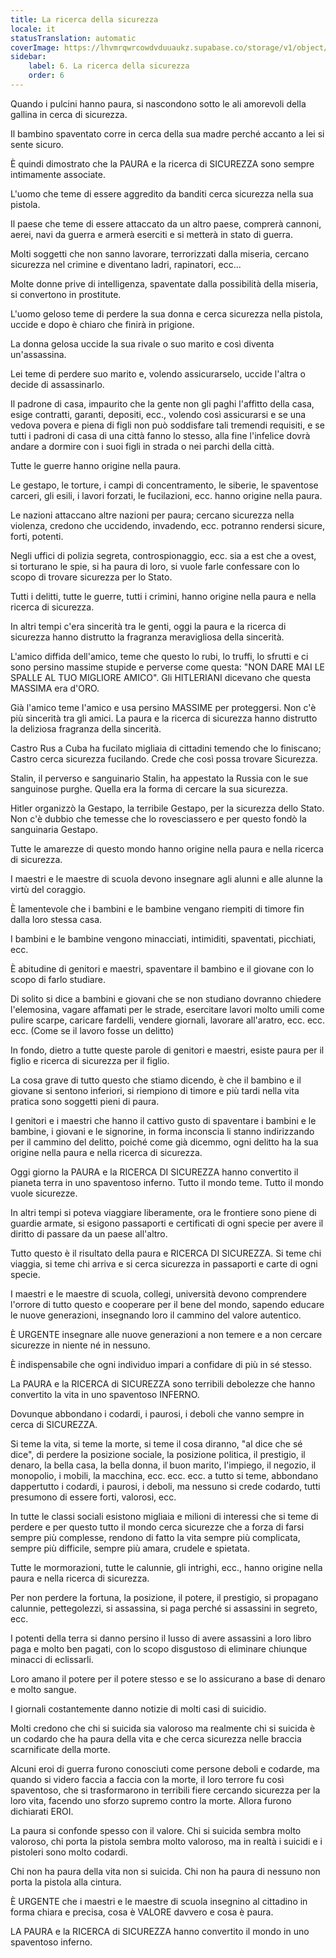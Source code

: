 ```yaml
---
title: La ricerca della sicurezza
locale: it
statusTranslation: automatic
coverImage: https://lhvmrqwrcowdvduuaukz.supabase.co/storage/v1/object/public/strapi-uploads/small_cover-educacion-fundamental.webp-2d51a7828a2b1309555be27f7e2a61a0.webp
sidebar:
    label: 6. La ricerca della sicurezza
    order: 6
---
```

Quando i pulcini hanno paura, si nascondono sotto le ali amorevoli della gallina in cerca di sicurezza.

Il bambino spaventato corre in cerca della sua madre perché accanto a lei si sente sicuro.

È quindi dimostrato che la PAURA e la ricerca di SICUREZZA sono sempre intimamente associate.

L'uomo che teme di essere aggredito da banditi cerca sicurezza nella sua pistola.

Il paese che teme di essere attaccato da un altro paese, comprerà cannoni, aerei, navi da guerra e armerà eserciti e si metterà in stato di guerra.

Molti soggetti che non sanno lavorare, terrorizzati dalla miseria, cercano sicurezza nel crimine e diventano ladri, rapinatori, ecc...

Molte donne prive di intelligenza, spaventate dalla possibilità della miseria, si convertono in prostitute.

L'uomo geloso teme di perdere la sua donna e cerca sicurezza nella pistola, uccide e dopo è chiaro che finirà in prigione.

La donna gelosa uccide la sua rivale o suo marito e così diventa un'assassina.

Lei teme di perdere suo marito e, volendo assicurarselo, uccide l'altra o decide di assassinarlo.

Il padrone di casa, impaurito che la gente non gli paghi l'affitto della casa, esige contratti, garanti, depositi, ecc., volendo così assicurarsi e se una vedova povera e piena di figli non può soddisfare tali tremendi requisiti, e se tutti i padroni di casa di una città fanno lo stesso, alla fine l'infelice dovrà andare a dormire con i suoi figli in strada o nei parchi della città.

Tutte le guerre hanno origine nella paura.

Le gestapo, le torture, i campi di concentramento, le siberie, le spaventose carceri, gli esili, i lavori forzati, le fucilazioni, ecc. hanno origine nella paura.

Le nazioni attaccano altre nazioni per paura; cercano sicurezza nella violenza, credono che uccidendo, invadendo, ecc. potranno rendersi sicure, forti, potenti.

Negli uffici di polizia segreta, controspionaggio, ecc. sia a est che a ovest, si torturano le spie, si ha paura di loro, si vuole farle confessare con lo scopo di trovare sicurezza per lo Stato.

Tutti i delitti, tutte le guerre, tutti i crimini, hanno origine nella paura e nella ricerca di sicurezza.

In altri tempi c'era sincerità tra le genti, oggi la paura e la ricerca di sicurezza hanno distrutto la fragranza meravigliosa della sincerità.

L'amico diffida dell'amico, teme che questo lo rubi, lo truffi, lo sfrutti e ci sono persino massime stupide e perverse come questa: "NON DARE MAI LE SPALLE AL TUO MIGLIORE AMICO". Gli HITLERIANI dicevano che questa MASSIMA era d'ORO.

Già l'amico teme l'amico e usa persino MASSIME per proteggersi. Non c'è più sincerità tra gli amici. La paura e la ricerca di sicurezza hanno distrutto la deliziosa fragranza della sincerità.

Castro Rus a Cuba ha fucilato migliaia di cittadini temendo che lo finiscano; Castro cerca sicurezza fucilando. Crede che così possa trovare Sicurezza.

Stalin, il perverso e sanguinario Stalin, ha appestato la Russia con le sue sanguinose purghe. Quella era la forma di cercare la sua sicurezza.

Hitler organizzò la Gestapo, la terribile Gestapo, per la sicurezza dello Stato. Non c'è dubbio che temesse che lo rovesciassero e per questo fondò la sanguinaria Gestapo.

Tutte le amarezze di questo mondo hanno origine nella paura e nella ricerca di sicurezza.

I maestri e le maestre di scuola devono insegnare agli alunni e alle alunne la virtù del coraggio.

È lamentevole che i bambini e le bambine vengano riempiti di timore fin dalla loro stessa casa.

I bambini e le bambine vengono minacciati, intimiditi, spaventati, picchiati, ecc.

È abitudine di genitori e maestri, spaventare il bambino e il giovane con lo scopo di farlo studiare.

Di solito si dice a bambini e giovani che se non studiano dovranno chiedere l'elemosina, vagare affamati per le strade, esercitare lavori molto umili come pulire scarpe, caricare fardelli, vendere giornali, lavorare all'aratro, ecc. ecc. ecc. (Come se il lavoro fosse un delitto)

In fondo, dietro a tutte queste parole di genitori e maestri, esiste paura per il figlio e ricerca di sicurezza per il figlio.

La cosa grave di tutto questo che stiamo dicendo, è che il bambino e il giovane si sentono inferiori, si riempiono di timore e più tardi nella vita pratica sono soggetti pieni di paura.

I genitori e i maestri che hanno il cattivo gusto di spaventare i bambini e le bambine, i giovani e le signorine, in forma inconscia li stanno indirizzando per il cammino del delitto, poiché come già dicemmo, ogni delitto ha la sua origine nella paura e nella ricerca di sicurezza.

Oggi giorno la PAURA e la RICERCA DI SICUREZZA hanno convertito il pianeta terra in uno spaventoso inferno. Tutto il mondo teme. Tutto il mondo vuole sicurezze.

In altri tempi si poteva viaggiare liberamente, ora le frontiere sono piene di guardie armate, si esigono passaporti e certificati di ogni specie per avere il diritto di passare da un paese all'altro.

Tutto questo è il risultato della paura e RICERCA DI SICUREZZA. Si teme chi viaggia, si teme chi arriva e si cerca sicurezza in passaporti e carte di ogni specie.

I maestri e le maestre di scuola, collegi, università devono comprendere l'orrore di tutto questo e cooperare per il bene del mondo, sapendo educare le nuove generazioni, insegnando loro il cammino del valore autentico.

È URGENTE insegnare alle nuove generazioni a non temere e a non cercare sicurezze in niente né in nessuno.

È indispensabile che ogni individuo impari a confidare di più in sé stesso.

La PAURA e la RICERCA di SICUREZZA sono terribili debolezze che hanno convertito la vita in uno spaventoso INFERNO.

Dovunque abbondano i codardi, i paurosi, i deboli che vanno sempre in cerca di SICUREZZA.

Si teme la vita, si teme la morte, si teme il cosa diranno, "al dice che sé dice", di perdere la posizione sociale, la posizione politica, il prestigio, il denaro, la bella casa, la bella donna, il buon marito, l'impiego, il negozio, il monopolio, i mobili, la macchina, ecc. ecc. ecc. a tutto si teme, abbondano dappertutto i codardi, i paurosi, i deboli, ma nessuno si crede codardo, tutti presumono di essere forti, valorosi, ecc.

In tutte le classi sociali esistono migliaia e milioni di interessi che si teme di perdere e per questo tutto il mondo cerca sicurezze che a forza di farsi sempre più complesse, rendono di fatto la vita sempre più complicata, sempre più difficile, sempre più amara, crudele e spietata.

Tutte le mormorazioni, tutte le calunnie, gli intrighi, ecc., hanno origine nella paura e nella ricerca di sicurezza.

Per non perdere la fortuna, la posizione, il potere, il prestigio, si propagano calunnie, pettegolezzi, si assassina, si paga perché si assassini in segreto, ecc.

I potenti della terra si danno persino il lusso di avere assassini a loro libro paga e molto ben pagati, con lo scopo disgustoso di eliminare chiunque minacci di eclissarli.

Loro amano il potere per il potere stesso e se lo assicurano a base di denaro e molto sangue.

I giornali costantemente danno notizie di molti casi di suicidio.

Molti credono che chi si suicida sia valoroso ma realmente chi si suicida è un codardo che ha paura della vita e che cerca sicurezza nelle braccia scarnificate della morte.

Alcuni eroi di guerra furono conosciuti come persone deboli e codarde, ma quando si videro faccia a faccia con la morte, il loro terrore fu così spaventoso, che si trasformarono in terribili fiere cercando sicurezza per la loro vita, facendo uno sforzo supremo contro la morte. Allora furono dichiarati EROI.

La paura si confonde spesso con il valore. Chi si suicida sembra molto valoroso, chi porta la pistola sembra molto valoroso, ma in realtà i suicidi e i pistoleri sono molto codardi.

Chi non ha paura della vita non si suicida. Chi non ha paura di nessuno non porta la pistola alla cintura.

È URGENTE che i maestri e le maestre di scuola insegnino al cittadino in forma chiara e precisa, cosa è VALORE davvero e cosa è paura.

LA PAURA e la RICERCA di SICUREZZA hanno convertito il mondo in uno spaventoso inferno.

